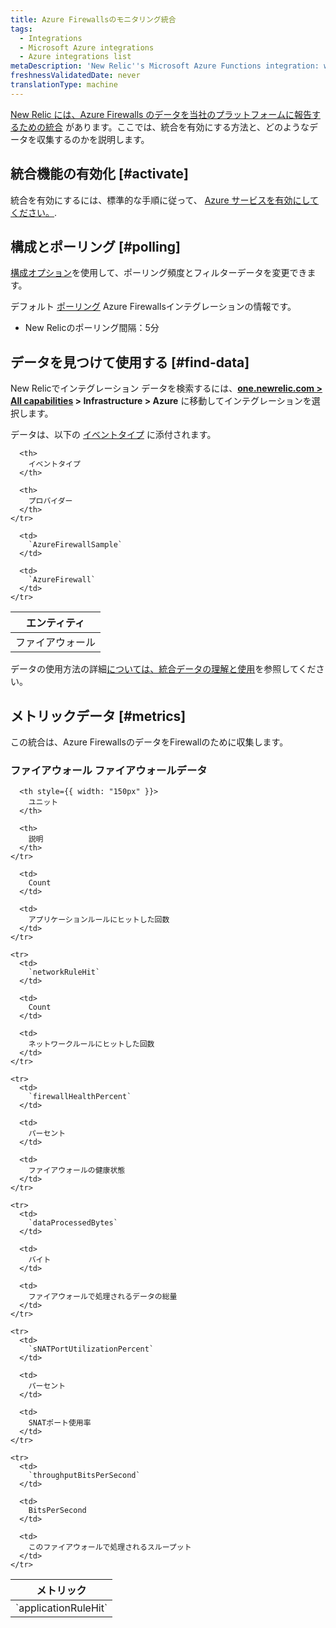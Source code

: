 ```yaml
---
title: Azure Firewallsのモニタリング統合
tags:
  - Integrations
  - Microsoft Azure integrations
  - Azure integrations list
metaDescription: 'New Relic''s Microsoft Azure Functions integration: what data it reports, and how to enable it.'
freshnessValidatedDate: never
translationType: machine
---
```


[New Relic には、Azure Firewalls のデータを当社のプラットフォームに報告するための統合](/docs/infrastructure/integrations-getting-started/getting-started/introduction-infrastructure-integrations) があります。ここでは、統合を有効にする方法と、どのようなデータを収集するのかを説明します。

## 統合機能の有効化 [#activate]

統合を有効にするには、標準的な手順に従って、 [Azure サービスを有効にしてください。](/docs/infrastructure/microsoft-azure-integrations/getting-started/activate-azure-integrations).

## 構成とポーリング [#polling]

[構成オプション](/docs/integrations/new-relic-integrations/getting-started/configure-polling-frequency-data-collection-cloud-integrations)を使用して、ポーリング頻度とフィルターデータを変更できます。

デフォルト [ポーリング](/docs/infrastructure/microsoft-azure-integrations/getting-started/azure-integration-polling) Azure Firewallsインテグレーションの情報です。

* New Relicのポーリング間隔：5分

## データを見つけて使用する [#find-data]

New Relicでインテグレーション データを検索するには、<DNT>**[one.newrelic.com > All capabilities](https://one.newrelic.com/all-capabilities) > Infrastructure > Azure**</DNT> に移動してインテグレーションを選択します。

データは、以下の [イベントタイプ](/docs/data-apis/understand-data/new-relic-data-types/#event-data) に添付されます。

<table>
  <thead>
    <tr>
      <th>
        エンティティ
      </th>

      <th>
        イベントタイプ
      </th>

      <th>
        プロバイダー
      </th>
    </tr>
  </thead>

  <tbody>
    <tr>
      <td>
        ファイアウォール
      </td>

      <td>
        `AzureFirewallSample`
      </td>

      <td>
        `AzureFirewall`
      </td>
    </tr>
  </tbody>
</table>

データの使用方法の詳細[については、統合データの理解と使用](/docs/infrastructure/integrations/find-use-infrastructure-integration-data)を参照してください。

## メトリックデータ [#metrics]

この統合は、Azure FirewallsのデータをFirewallのために収集します。

### ファイアウォール ファイアウォールデータ

<table>
  <thead>
    <tr>
      <th style={{ width: "275px" }}>
        メトリック
      </th>

      <th style={{ width: "150px" }}>
        ユニット
      </th>

      <th>
        説明
      </th>
    </tr>
  </thead>

  <tbody>
    <tr>
      <td>
        `applicationRuleHit`
      </td>

      <td>
        Count
      </td>

      <td>
        アプリケーションルールにヒットした回数
      </td>
    </tr>

    <tr>
      <td>
        `networkRuleHit`
      </td>

      <td>
        Count
      </td>

      <td>
        ネットワークルールにヒットした回数
      </td>
    </tr>

    <tr>
      <td>
        `firewallHealthPercent`
      </td>

      <td>
        パーセント
      </td>

      <td>
        ファイアウォールの健康状態
      </td>
    </tr>

    <tr>
      <td>
        `dataProcessedBytes`
      </td>

      <td>
        バイト
      </td>

      <td>
        ファイアウォールで処理されるデータの総量
      </td>
    </tr>

    <tr>
      <td>
        `sNATPortUtilizationPercent`
      </td>

      <td>
        パーセント
      </td>

      <td>
        SNATポート使用率
      </td>
    </tr>

    <tr>
      <td>
        `throughputBitsPerSecond`
      </td>

      <td>
        BitsPerSecond
      </td>

      <td>
        このファイアウォールで処理されるスループット
      </td>
    </tr>
  </tbody>
</table>